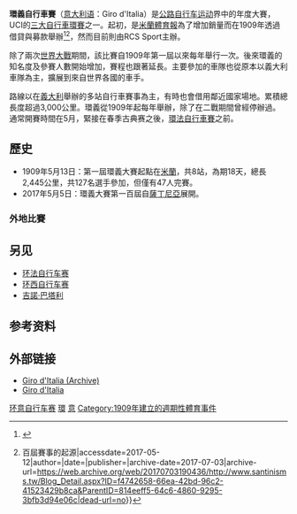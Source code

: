 {{noteTA
|T=zh-hans:环意自行车赛; zh-hk:環意單車賽; zh-tw:環義自由車賽;
|1=zh-hans:环意自行车赛; zh-hk:環意單車賽; zh-tw:環義自由車賽;
|2=zh-hans:环意; zh-hk:環意; zh-tw:環義;
|3=zh:自行車; zh-hans:自行车; zh-hk:單車; zh-tw:自由車;
|4=zh-hans:自行车赛; zh-hk:單車賽; zh-tw:自由車賽;
}}
{{Infobox Cycling Race
| name          = 環義自行車賽 
| current_event = 2022年环意自行车赛
| image         = [[檔案:Giro_d'Italia_-_Logo_2018.svg|200px]]
| date          = 5月-6月
| region        = [[義大利|義大利]]及鄰近國家
| english       = Tour of Italy
| localnames    = Giro d'Italia {{it icon}}
| nickname      = 
| discipline    = Road
| competition   = 
| type          = World Tour
| organiser     = RCS Sport
| director      = 
| first         = 1909年
| number        = 105（[[2022年环意自行车赛|2021]]）
| firstwinner   = {{flagathlete|[[路易吉·甘納|路易吉·甘納]]|ITA|1861}}
| mostwins      = {{Unbulleted list | {{flagathlete|[[Alfredo_Binda|Alfredo Binda]]|ITA|1861}} | {{flagathlete|[[馮斯托·科皮|馮斯托·科皮]]|ITA}} | {{flagathlete|[[艾迪·莫克斯|艾迪·莫克斯]]|BEL}} }}5次奪冠
| mostrecent    = {{flagathlete|[[Jai_Hindley|Jai Hindley]]|AUS}}
}}
'''環義自行車賽'''（[[意大利语|意大利语]]：Giro d'Italia）是[[公路自行车运动|公路自行车运动]]界中的年度大賽，UCI的[[三大自行車環賽|三大自行車環賽]]之一。起初，是[[米蘭體育報|米蘭體育報]]為了增加銷量而在1909年透過借貸與募款舉辦<ref name="larousse1">{{cite web |url=http://www.larousse.fr/encyclopedie/divers/Tour_dItalie/147186 |language=fr |title=Tour d'Italie ou Giro d'Italia |publisher=Larousse.fr |date=30 March 2012 |accessdate=10 August 2012 |trans_title=Tour of Italy or Giro d'Italia |archive-date=2017-07-13 |archive-url=https://web.archive.org/web/20170713105235/http://www.larousse.fr/encyclopedie/divers/Tour_dItalie/147186 |dead-url=no }}</ref><ref>{{Cite web|url=http://www.santinisms.tw/Blog_Detail.aspx?ID=f4742658-66ea-42bd-96c2-41523429b8ca&ParentID=814eeff5-64c6-4860-9295-3bfb3d94e06c|title=環義小學堂 {{!}} 百屆賽事的起源|accessdate=2017-05-12|author=|date=|publisher=|archive-date=2017-07-03|archive-url=https://web.archive.org/web/20170703190436/http://www.santinisms.tw/Blog_Detail.aspx?ID=f4742658-66ea-42bd-96c2-41523429b8ca&ParentID=814eeff5-64c6-4860-9295-3bfb3d94e06c|dead-url=no}}</ref>，然而目前則由RCS Sport主辦。

除了兩次[[世界大戰|世界大戰]]期間，該比賽自1909年第一屆以來每年舉行一次。後來環義的知名度及參賽人數開始增加，賽程也跟著延長。主要參加的車隊也從原本以義大利車隊為主，擴展到來自世界各國的車手。

路線以在[[義大利|義大利]]舉辦的多站自行車賽事為主，有時也會借用鄰近國家場地。累積總長度超過3,000公里。環義從1909年起每年舉辦，除了在二戰期間曾經停辦過。通常開賽時間在5月，緊接在春季古典赛之後，[[环法自行车赛|環法自行車賽]]之前。

==歷史==
*1909年5月13日：第一屆環義大賽起點在[[米蘭|米蘭]]，共8站，為期18天，總長2,445公里，共127名選手參加，但僅有47人完賽。
*2017年5月5日：環義大賽第一百屆自[[薩丁尼亞|薩丁尼亞]]展開。
=== 外地比賽 ===

== 另见 ==
*[[环法自行车赛|环法自行车赛]]
*[[环西自行车赛|环西自行车赛]]
*[[吉諾·巴塔利|吉諾·巴塔利]]

==参考资料==
{{Reflist}}

==外部链接==
{{commons|:Category:Giro d'Italia}}

*[https://web.archive.org/web/20070908065431/http://www.ilgiroditalia.it/ Giro d'Italia (Archive)]
*[http://www.giroditalia.it/eng/ Giro d'Italia] {{Wayback|url=http://www.giroditalia.it/eng/ |date=20160430051451 }}

{{环意自行车赛}}
{{世界自行車賽}}
{{UCI世界巡迴賽}}
{{自行车运动}}

[[Category:环意自行车赛|]]
[[Category:義大利主辦的國際體育賽事|環]]
[[Category:自行車競賽|意]]
[[Category:1909年建立的週期性體育事件|Category:1909年建立的週期性體育事件]]